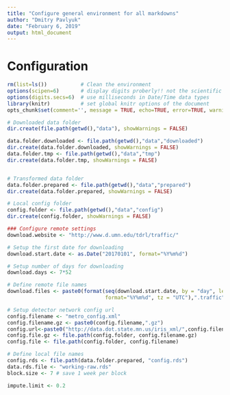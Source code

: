 ```yaml
---
title: "Configure general environment for all markdowns"
author: "Dmitry Pavlyuk"
date: "February 6, 2019"
output: html_document
---
```


# Configuration
```r
rm(list=ls())           # Clean the environment
options(scipen=6)       # display digits proberly!! not the scientific version
options(digits.secs=6)  # use milliseconds in Date/Time data types
library(knitr)          # set global knitr options of the document
opts_chunk$set(comment='', message = TRUE, echo=TRUE, error=TRUE, warning=TRUE)
```

```r
# Downloaded data folder
dir.create(file.path(getwd(),"data"), showWarnings = FALSE)

data.folder.downloaded <- file.path(getwd(),"data","downloaded")
dir.create(data.folder.downloaded, showWarnings = FALSE)
data.folder.tmp <- file.path(getwd(),"data","tmp")
dir.create(data.folder.tmp, showWarnings = FALSE)


# Transformed data folder
data.folder.prepared <- file.path(getwd(),"data","prepared")
dir.create(data.folder.prepared, showWarnings = FALSE)

# Local config folder
config.folder <- file.path(getwd(),"data","config")
dir.create(config.folder, showWarnings = FALSE)

### Configure remote settings
download.website <- "http://www.d.umn.edu/tdrl/traffic/"

# Setup the first date for downloading
download.start.date <- as.Date("20170101", format="%Y%m%d")

# Setup number of days for downloading
download.days <- 7*52

# Define remote file names
download.files <- paste0(format(seq(download.start.date, by = "day", length.out = download.days),
                                format="%Y%m%d", tz = "UTC"),".traffic")

# Setup detector network config url
config.filename <- "metro_config.xml"
config.filename.gz <- paste0(config.filename,".gz")
config.url<-paste0("http://data.dot.state.mn.us/iris_xml/",config.filename.gz)
config.file.gz <- file.path(config.folder, config.filename.gz)
config.file <- file.path(config.folder, config.filename)

# Define local file names
config.rds <- file.path(data.folder.prepared, "config.rds")
data.rds.file <- "working-raw.rds"
block.size <- 7 # save 1 week per block

impute.limit <- 0.2
```